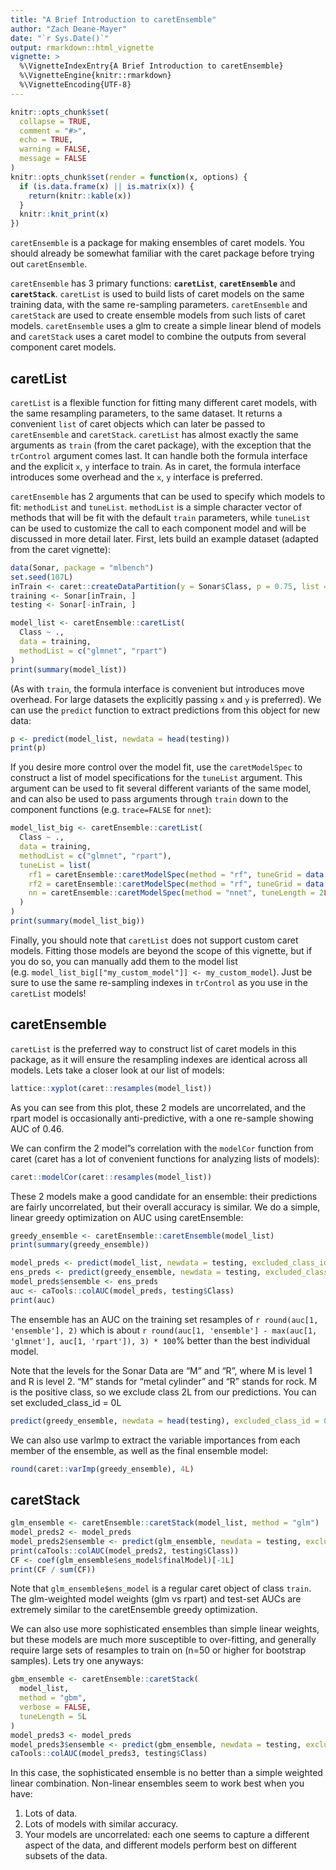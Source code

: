 ```yaml
---
title: "A Brief Introduction to caretEnsemble"
author: "Zach Deane-Mayer"
date: "`r Sys.Date()`"
output: rmarkdown::html_vignette
vignette: >
  %\VignetteIndexEntry{A Brief Introduction to caretEnsemble}
  %\VignetteEngine{knitr::rmarkdown}
  %\VignetteEncoding{UTF-8}
---
```


```r
knitr::opts_chunk$set(
  collapse = TRUE,
  comment = "#>",
  echo = TRUE,
  warning = FALSE,
  message = FALSE
)
knitr::opts_chunk$set(render = function(x, options) {
  if (is.data.frame(x) || is.matrix(x)) {
    return(knitr::kable(x))
  }
  knitr::knit_print(x)
})
```

`caretEnsemble` is a package for making ensembles of caret models. You should already be somewhat familiar with the caret package before trying out `caretEnsemble`.

`caretEnsemble` has 3 primary functions: **`caretList`**, **`caretEnsemble`** and **`caretStack`**. `caretList` is used to build lists of caret models on the same training data, with the same re-sampling parameters. `caretEnsemble` and `caretStack` are used to create ensemble models from such lists of caret models. `caretEnsemble` uses a glm to create a simple linear blend of models and `caretStack` uses a caret model to combine the outputs from several component caret models.

## caretList

`caretList` is a flexible function for fitting many different caret models, with the same resampling parameters, to the same dataset. It returns a convenient `list` of caret objects which can later be passed to `caretEnsemble` and `caretStack`. `caretList` has almost exactly the same arguments as `train` (from the caret package), with the exception that the `trControl` argument comes last. It can handle both the formula interface and the explicit `x`, `y` interface to train. As in caret, the formula interface introduces some overhead and the `x`, `y` interface is preferred.

`caretEnsemble` has 2 arguments that can be used to specify which models to fit: `methodList` and `tuneList`. `methodList` is a simple character vector of methods that will be fit with the default `train` parameters, while `tuneList` can be used to customize the call to each component model and will be discussed in more detail later. First, lets build an example dataset (adapted from the caret vignette):
```r
data(Sonar, package = "mlbench")
set.seed(107L)
inTrain <- caret::createDataPartition(y = Sonar$Class, p = 0.75, list = FALSE)
training <- Sonar[inTrain, ]
testing <- Sonar[-inTrain, ]
```

```r
model_list <- caretEnsemble::caretList(
  Class ~ .,
  data = training,
  methodList = c("glmnet", "rpart")
)
print(summary(model_list))
```
(As with `train`, the formula interface is convenient but introduces move overhead. For large datasets the explicitly passing `x` and `y` is preferred).
We can use the `predict` function to extract predictions from this object for new data:
```r
p <- predict(model_list, newdata = head(testing))
print(p)
```

If you desire more control over the model fit, use the `caretModelSpec` to construct a list of model specifications for the `tuneList` argument. This argument can be used to fit several different variants of the same model, and can also be used to pass arguments through `train` down to the component functions (e.g. `trace=FALSE` for `nnet`):
```r
model_list_big <- caretEnsemble::caretList(
  Class ~ .,
  data = training,
  methodList = c("glmnet", "rpart"),
  tuneList = list(
    rf1 = caretEnsemble::caretModelSpec(method = "rf", tuneGrid = data.frame(.mtry = 2L)),
    rf2 = caretEnsemble::caretModelSpec(method = "rf", tuneGrid = data.frame(.mtry = 10L), preProcess = "pca"),
    nn = caretEnsemble::caretModelSpec(method = "nnet", tuneLength = 2L, trace = FALSE)
  )
)
print(summary(model_list_big))
```

Finally, you should note that `caretList` does not support custom caret models. Fitting those models are beyond the scope of this vignette, but if you do so, you can manually add them to the model list (e.g. `model_list_big[["my_custom_model"]] <- my_custom_model`). Just be sure to use the same re-sampling indexes in `trControl` as you use in the `caretList` models!

## caretEnsemble
`caretList` is the preferred way to construct list of caret models in this package, as it will ensure the resampling indexes are identical across all models. Lets take a closer look at our list of models:
```r
lattice::xyplot(caret::resamples(model_list))
```
    
As you can see from this plot, these 2 models are uncorrelated, and the rpart model is occasionally anti-predictive, with a one re-sample showing AUC of 0.46.

We can confirm the 2 model"s correlation with the `modelCor` function from caret (caret has a lot of convenient functions for analyzing lists of models):
```r
caret::modelCor(caret::resamples(model_list))
```

These 2 models make a good candidate for an ensemble: their predictions are fairly uncorrelated, but their overall accuracy is similar. We do a simple, linear greedy optimization on AUC using caretEnsemble:
```r
greedy_ensemble <- caretEnsemble::caretEnsemble(model_list)
print(summary(greedy_ensemble))
```

```r
model_preds <- predict(model_list, newdata = testing, excluded_class_id = 2L)
ens_preds <- predict(greedy_ensemble, newdata = testing, excluded_class_id = 2L)
model_preds$ensemble <- ens_preds
auc <- caTools::colAUC(model_preds, testing$Class)
print(auc)
```

The ensemble has an AUC on the training set resamples of `r round(auc[1, 'ensemble'], 2)` which is about `r round(auc[1, 'ensemble'] - max(auc[1, 'glmnet'], auc[1, 'rpart']), 3) * 100`% better than the best individual model.

Note that the levels for the Sonar Data are "M" and "R", where M is level 1 and R is level 2. "M" stands for "metal cylinder" and "R" stands for rock. M is the positive class, so we exclude class 2L from our predictions. You can set excluded_class_id = 0L
```r
predict(greedy_ensemble, newdata = head(testing), excluded_class_id = 0L)
```

We can also use varImp to extract the variable importances from each member of the ensemble, as well as the final ensemble model:
```r
round(caret::varImp(greedy_ensemble), 4L)
```

## caretStack
```r
glm_ensemble <- caretEnsemble::caretStack(model_list, method = "glm")
model_preds2 <- model_preds
model_preds2$ensemble <- predict(glm_ensemble, newdata = testing, excluded_class_id = 2L)
print(caTools::colAUC(model_preds2, testing$Class))
CF <- coef(glm_ensemble$ens_model$finalModel)[-1L]
print(CF / sum(CF))
```

Note that `glm_ensemble$ens_model` is a regular caret object of class `train`. The glm-weighted model weights (glm vs rpart) and test-set AUCs are extremely similar to the caretEnsemble greedy optimization.

We can also use more sophisticated ensembles than simple linear weights, but these models are much more susceptible to over-fitting, and generally require large sets of resamples to train on (n=50 or higher for bootstrap samples). Lets try one anyways:
```r
gbm_ensemble <- caretEnsemble::caretStack(
  model_list,
  method = "gbm",
  verbose = FALSE,
  tuneLength = 5L
)
model_preds3 <- model_preds
model_preds3$ensemble <- predict(gbm_ensemble, newdata = testing, excluded_class_id = 2L)
caTools::colAUC(model_preds3, testing$Class)
```

In this case, the sophisticated ensemble is no better than a simple weighted linear combination. Non-linear ensembles seem to work best when you have:

1. Lots of data.
2. Lots of models with similar accuracy.
3. Your models are uncorrelated: each one seems to capture a different aspect of the data, and different models perform best on different subsets of the data.
